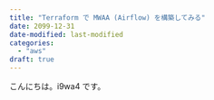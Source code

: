 ```yaml
---
title: "Terraform で MWAA (Airflow) を構築してみる"
date: 2099-12-31
date-modified: last-modified
categories:
  - "aws"
draft: true
---
```


こんにちは。i9wa4 です。
